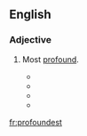 ==English==

===Adjective===
{{head|en}}

# {{context|obsolete|lang=en}} {{en-superlative of|profound}}  Most [[profound]].
#* {{quote-book
 | year = 1850
 | chapter = The Moral Spirit of Byron's Genius
 | title = Lectures and Essays
 | volume = 1
 | first = Henry
 | last = Giles
 | authorlink = Henry Giles
 | location = Boston
 | publisher = Ticknor, Reed and Fields
 | page = 149
 | pageurl = http://books.google.com/books?id=dSIrAQAAIAAJ&pg=PA149&dq=profoundest
 | passage = The capacity of sorrow belongs to our grandeur; and the loftiest of our race are those who have had the '''profoundest''' grief; because they have had the '''profoundest''' sympathies. 
}}
#* {{quote-book
 | year = 1852
 | title = {{w|The Blithedale Romance}}
 | first = Nathaniel
 | last = Hawthorne
 | authorlink = Nathaniel Hawthorne
 | location = Boston
 | publisher = Ticknor, Reed and Fields
 | section = ch. 2
 | url = http://www.gutenberg.org/ebooks/2081
 | passage = The greatest obstacle to being heroic is the doubt whether one may not be going to prove one's self a fool; the truest heroism is, to resist the doubt; and the '''profoundest''' wisdom, to know when it ought to be resisted, and when to be obeyed.
}}
#* {{quote-book
 | year = 1901
 | month = October
 | title = {{w|The Marrow of Tradition}}
 | first = Charles Waddell
 | last = Chesnutt
 | authorlink = Charles Chesnutt
 | location = Boston; New York
 | publisher = Houghton, Mifflin
 | page = 233
 | pageurl = http://books.google.com/books?id=1bgOAAAAIAAJ&pg=PA233&dq=profoundest
 | passage = The workings of the human heart are the '''profoundest''' mystery of the universe. 
}}
#* {{quote-song
 | year = 1994
 | title = The Word of God
 | composer = Catherine Faber
 | artist = Echo's Children
 | passage = The '''profoundest''' act of worship is to try to understand.
}}

[[fr:profoundest]]